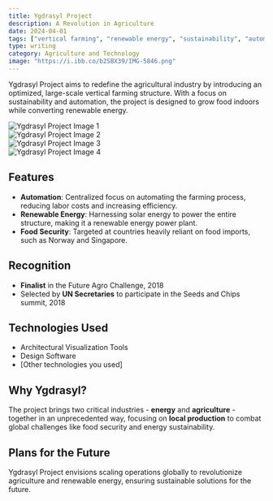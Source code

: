 ```yaml
---
title: Ygdrasyl Project
description: A Revolution in Agriculture
date: 2024-04-01
tags: ["vertical farming", "renewable energy", "sustainability", "automation", "agriculture"]
type: writing
category: Agriculture and Technology
image: "https://i.ibb.co/b2SBX39/IMG-5846.png"
---
```


Ygdrasyl Project aims to redefine the agricultural industry by introducing an optimized, large-scale vertical farming structure. With a focus on sustainability and automation, the project is designed to grow food indoors while converting renewable energy.

<div style={{ display: 'flex', flexWrap: 'wrap', gap: '1em', marginBottom: '1.5em' }}>
  <div style={{ width: '48%' }}>
    <img src="https://i.ibb.co/b2SBX39/IMG-5846.png" alt="Ygdrasyl Project Image 1" style={{ width: '100%' }} />
  </div>
  <div style={{ width: '48%' }}>
    <img src="https://i.ibb.co/mDSYVMz/IMG-5849.jpg" alt="Ygdrasyl Project Image 2" style={{ width: '100%' }} />
  </div>
  <div style={{ width: '48%' }}>
    <img src="https://i.ibb.co/4VQgxDM/IMG-1363.jpg" alt="Ygdrasyl Project Image 3" style={{ width: '100%' }} />
  </div>
  <div style={{ width: '48%' }}>
    <img src="https://i.ibb.co/yPF04Gb/IMG-0140.png" alt="Ygdrasyl Project Image 4" style={{ width: '100%' }} />
  </div>
</div>

## Features

- **Automation**: Centralized focus on automating the farming process, reducing labor costs and increasing efficiency.
- **Renewable Energy**: Harnessing solar energy to power the entire structure, making it a renewable energy power plant.
- **Food Security**: Targeted at countries heavily reliant on food imports, such as Norway and Singapore.

## Recognition

- **Finalist** in the Future Agro Challenge, 2018  
- Selected by **UN Secretaries** to participate in the Seeds and Chips summit, 2018  

## Technologies Used

- Architectural Visualization Tools  
- Design Software  
- [Other technologies you used]  

## Why Ygdrasyl?

The project brings two critical industries - **energy** and **agriculture** - together in an unprecedented way, focusing on **local production** to combat global challenges like food security and energy sustainability.

## Plans for the Future

Ygdrasyl Project envisions scaling operations globally to revolutionize agriculture and renewable energy, ensuring sustainable solutions for the future.
